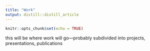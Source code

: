 ```yaml
---
title: "Work"
output: distill::distill_article
---
```


```r
knitr::opts_chunk$set(echo = TRUE)
```

this will be where work will go—probably subdivided into projects, presentations, publications
